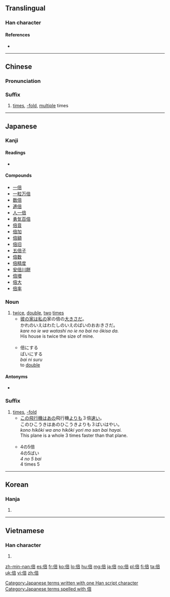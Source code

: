 ==Translingual==

===Han character===
{{Han char|rn=9|rad=人|as=08|sn=10|four=20261|canj=OYTR|ids=⿰亻咅}}

====References====
* {{Han ref|kx=0107.190|dkj=00760|dj=0228.040|hdz=10183.040|uh=500D|ud=20493|bh=ADBF|bd=44479}}

----

==Chinese==
{{zh-forms}}

===Pronunciation===
{{zh-pron
|m=bèi
|c=pui5
|mc=y
|oc=y
|ma=y
|cat=suf
}}

===Suffix===
{{zh-suf}}

# [[times]], [[-fold]], [[multiple]] times
#: {{zh-usex|一百 倍|[[hundredfold]]; one hundred times}}

----

==Japanese==

===Kanji===
{{ja-kanji|grade=3|rs=人08}}

====Readings====
* {{ja-readings|kanon=[[はい]] (hai)|goon=[[ばい]] ([[bai]])|kun=[[そむく]] ([[somuku]]), [[ます]] ([[masu]])}}

====Compounds====
* [[一倍]]
* [[一粒万倍]]
* [[数倍]]
* [[逓倍]]
* [[人一倍]]
* [[勇気百倍]]
* [[倍音]]
* [[倍加]]
* [[倍額]]
* [[倍旧]]
* [[五倍子]]
* [[倍数]]
* [[倍精度]]
* [[安倍川餅]]
* [[倍増]]
* [[倍大]]
* [[倍率]]

===Noun===
{{ja-noun|k|hira=ばい|rom=bai|hidx=はい'}}

# [[twice]], [[double]], [[two]] [[times]]
#* [[彼]]の[[家]]は[[私]]の家の倍の[[大きい|大きさ]]だ。<br>かれのいえはわたしのいえのばいのおおきさだ。<br>''kare no ie wa watashi no ie no bai no ōkisa da.''<br>His house is twice the size of mine.<br><br>
#* 倍にする<br>ばいにする<br>''bai ni suru''<br>to [[double]]

====Antonyms====
* {{term|半||half|tr=はん, han|lang=ja}}

===Suffix===
{{ja-pos|k|suffix|hira=ばい|rom=-bai|hidx=はい'}}

# [[times]], [[-fold]]
#* [[この]][[飛行機]]は[[あの]]飛行機[[より]]も３倍[[速い]]。<br>このひこうきはあのひこうきよりも３ばいはやい。<br>''kono hikōki wa ano hikōki yori mo san bai hayai.''<br>This plane is a whole 3 times faster than that plane.<br><br>
#* 4の5倍<br>4の5ばい<br>''4 no 5 bai''<br>4 times 5

[[Category:Japanese terms written with one Han script character]]
[[Category:Japanese terms spelled with 倍]]

----

==Korean==

===Hanja===
{{ko-hanja|hangeul=[[배]], [[패]]|rv=bae, pae|mr=pae, p'ae}}

# {{defn|lang=ko|sort=人08}}

----

==Vietnamese==

===Han character===
{{vi-hantu|[[bội]], [[bạu]], [[bậu]], [[bụa]], [[buạ]], [[vội]]|rs=人08}}

# {{defn|lang=vi|sort=人08}}

[[zh-min-nan:倍]]
[[es:倍]]
[[fr:倍]]
[[ko:倍]]
[[lo:倍]]
[[hu:倍]]
[[mg:倍]]
[[ja:倍]]
[[no:倍]]
[[pl:倍]]
[[fi:倍]]
[[ta:倍]]
[[uk:倍]]
[[vi:倍]]
[[zh:倍]]